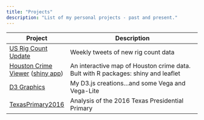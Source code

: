 ```yaml
---
title: "Projects"
description: "List of my personal projects - past and present."
---
```



Project        | Description
---------------|-------------------------------------------------------------------
[US Rig Count Update](https://twitter.com/lksmth/status/941732791649275904) | Weekly tweets of new rig count data
[Houston Crime Viewer](https://github.com/seasmith/HoustonCrimeViewer) ([shiny app](https://seasmith.shinyapps.io/HoustonCrimeViewer/)) | An interactive map of Houston crime data. Bult with R packages: shiny and leaflet
[D3 Graphics](https://bl.ocks.org/seasmith) | My D3.js creations...and some Vega and Vega-Lite
[TexasPrimary2016](https://github.com/seasmith/TexasPrimary2016) | Analysis of the 2016 Texas Presidential Primary
